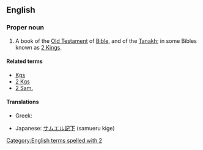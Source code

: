==English==
{{book of the Bible|Books of Samuel}}

===Proper noun===
{{en-proper-noun}}
# {{biblical}}  A book of the [[Old Testament]] of [[Bible]], and of the [[Tanakh]]; in some Bibles known as [[2 Kings]].

====Related terms====
*[[Kgs]]
*[[2 Kgs]]
*[[2 Sam.]]

====Translations====
{{trans-top|book of the Bible}}
*Greek: {{t|el|Β' Σαμουήλ||tr=B' Samouíl|sc=Grek}}
{{trans-mid}}
*Japanese: [[サムエル記下]] (samueru kige)
{{trans-bottom}}

[[Category:English terms spelled with 2]]